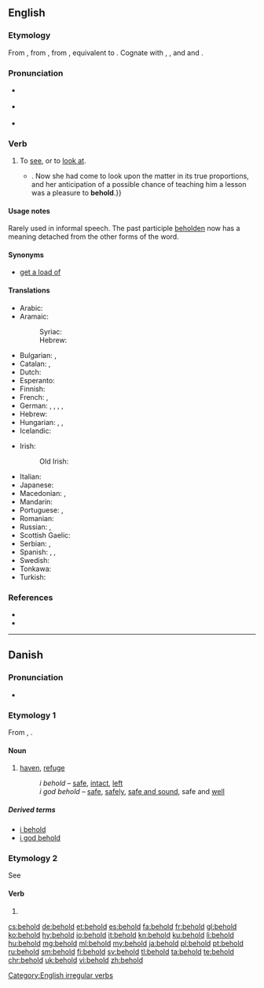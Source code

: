 ==English==

===Etymology===
From {{etyl|enm|en}} {{term|beholden|lang=enm}}, from {{etyl|ang|en}} {{term|behealdan||to hold, have, occupy, possess, guard, preserve, contain, belong, keep, observe, consider, behold, look at, gaze on, see, signify, avail, effect, take care, beware, be cautious, restrain, act, behave|lang=ang}}, from {{etyl|gem-pro|en}} {{m|gem-pro|*bihaldaną||to hold with, keep}}, equivalent to {{prefix|be|hold|lang=en}}. Cognate with {{etyl|nl|-}} {{term|behouden||to keep, restrain, preserve|lang=nl}}, {{etyl|de|-}} {{term|behalten||to keep, restrain, remember|lang=de}}, {{etyl|da|-}} and {{etyl|no|-}} {{term|beholde||to keep|lang=da|lang=no}} and {{etyl|sv|-}} {{term|behålla||to keep|lang=sv}}.

===Pronunciation===
* {{a|UK}} {{IPA|/bɪˈhəʊld/|lang=en}}
* {{a|GenAm}} {{IPA|/bɪˈhoʊld/|lang=en}}
* {{audio|en-us-behold.ogg|Audio (US)|lang=en}}

===Verb===
{{en-verb|beholds|beholding|beheld|beheld|past_ptc2=beholden|past_ptc2_qual=rare}}

# {{context|transitive|lang=en}} To [[see]], or to [[look at]].
#*{{quote-book|year=1898|author={{w|Winston Churchill (novelist)|Winston Churchill}}
|title={{w|The Celebrity}}|chapter=8
|passage=The humor of my proposition appealed more strongly to Miss Trevor than I had looked for, and from that time forward she became her old self again;{{...}}. Now she had come to look upon the matter in its true proportions, and her anticipation of a possible chance of teaching him a lesson was a pleasure to '''behold'''.}}

====Usage notes====
Rarely used in informal speech. The past participle [[beholden]] now has a meaning detached from the other forms of the word.

====Synonyms====
* [[get a load of]]

====Translations====
{{trans-top|to see, to look at}}
* Arabic: {{t|ar|هُوَذَا|m|tr=huwaḏā|sc=Arab}}
* Aramaic:
*: Syriac: {{t|arc|ܗܐ|tr=hā, ho|sc=Syrc}}
*: Hebrew: {{t|arc|הא|tr=hā, ho|sc=Hebr}}
* Bulgarian: {{t+|bg|гледам}}, {{t+|bg|виждам}}
* Catalan: {{t|ca|mirar}}, {{t|ca|vigilar}}
* Dutch: {{t+|nl|aanschouwen}}
* Esperanto: {{t|eo|rigardi}}
* Finnish: {{qualifier|1}} {{t|fi|katsoa}}
* French: {{t+|fr|regarder}}, {{t+|fr|voir}}
* German: {{t+|de|betrachten}}, {{t+|de|sehen}}, {{t+|de|schauen}}, {{t+|de|anschauen}}, {{t+|de|ansehen}}
* Hebrew: {{t+|he|הִנֵּה|tr=hiné|sc=Hebr}}
* Hungarian: {{t+|hu|meglát}}, {{t+|hu|észrevesz}}, {{t+|hu|megpillant}}
* Icelandic: {{t+|is|sjá}}
{{trans-mid}}
* Irish:
*: Old Irish: {{t|sga|ad·cí}}
* Italian: {{t+|it|guardare}}
* Japanese: {{t+|ja|見る|tr=miru}}
* Macedonian: {{t|mk|Гледа|sc=Cyrl}}, {{t|mk|Следи|sc=Cyrl}}
* Mandarin: {{t+|cmn|看|tr=kàn|sc=Hani}}
* Portuguese: {{t+|pt|ver}}, {{t+|pt|contemplar}}
* Romanian: {{t+|ro|vedea}}
* Russian: {{t+|ru|смотреть}}, {{t+|ru|глядеть}}
* Scottish Gaelic: {{t|gd|amhairc}}
* Serbian: {{t|sh|posmatrati}}, {{t|sh|gledati}}
* Spanish: {{t|es|contemplar}}, {{t+|es|mirar}}, {{t+|es|observar}}
* Swedish: {{t|sv|skåda}}
* Tonkawa: {{t|tqw|ˀana}}
* Turkish: {{t+|tr|bakmak}}
{{trans-bottom}}

===References===
* {{R:Century 1911}}
* {{R:Webster 1913}}

[[Category:English irregular verbs]]

----

==Danish==

===Pronunciation===
* {{IPA|/behɔl/|[b̥eˈhʌlˀ]|lang=da}}

===Etymology 1===
From {{etyl|gml|da}} {{term|beholt|lang=gml}}, {{term|behalt|lang=gml}}.

====Noun====
{{head|da|noun}}

# {{qualifier|archaic|lang=da}} [[haven]], [[refuge]]
#: ''i behold'' –  [[safe]], [[intact]], [[left]] {{gloss|remaining}}
#: ''i god behold'' – [[safe]], [[safely]], [[safe and sound]], safe and [[well]]

=====Derived terms=====
* [[i behold]]
* [[i god behold]]

===Etymology 2===
See {{term|beholde||to keep|lang=da}}

====Verb====
{{head|da|verb form}}

# {{imperative of|beholde|lang=da}}

[[cs:behold]]
[[de:behold]]
[[et:behold]]
[[es:behold]]
[[fa:behold]]
[[fr:behold]]
[[gl:behold]]
[[ko:behold]]
[[hy:behold]]
[[io:behold]]
[[it:behold]]
[[kn:behold]]
[[ku:behold]]
[[li:behold]]
[[hu:behold]]
[[mg:behold]]
[[ml:behold]]
[[my:behold]]
[[ja:behold]]
[[pl:behold]]
[[pt:behold]]
[[ru:behold]]
[[sm:behold]]
[[fi:behold]]
[[sv:behold]]
[[tl:behold]]
[[ta:behold]]
[[te:behold]]
[[chr:behold]]
[[uk:behold]]
[[vi:behold]]
[[zh:behold]]